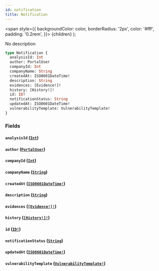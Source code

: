 ```yaml
---
id: notification
title: Notification
---
```


<span
style={{
      backgroundColor: color,
      borderRadius: '2px',
      color: '#fff',
      padding: '0.2rem',
    }}>
{children}
</span>
);

No description

```graphql
type Notification {
  analysisId: Int
  author: PortalUser
  companyId: Int
  companyName: String
  createdAt: ISO8601DateTime!
  description: String
  evidences: [Evidence!]!
  history: [History!]!
  id: ID!
  notificationStatus: String
  updatedAt: ISO8601DateTime!
  vulnerabilityTemplate: VulnerabilityTemplate!
}
```

### Fields

#### `analysisId` ([`Int`](/api/scalars/int))

#### `author` ([`PortalUser`](/api/objects/portal-user))

#### `companyId` ([`Int`](/api/scalars/int))

#### `companyName` ([`String`](/api/scalars/string))

#### `createdAt` ([`ISO8601DateTime!`](/api/scalars/iso-8601-date-time))

#### `description` ([`String`](/api/scalars/string))

#### `evidences` ([`[Evidence!]!`](/api/objects/evidence))

#### `history` ([`[History!]!`](/api/objects/history))

#### `id` ([`ID!`](/api/scalars/id))

#### `notificationStatus` ([`String`](/api/scalars/string))

#### `updatedAt` ([`ISO8601DateTime!`](/api/scalars/iso-8601-date-time))

#### `vulnerabilityTemplate` ([`VulnerabilityTemplate!`](/api/objects/vulnerability-template))
